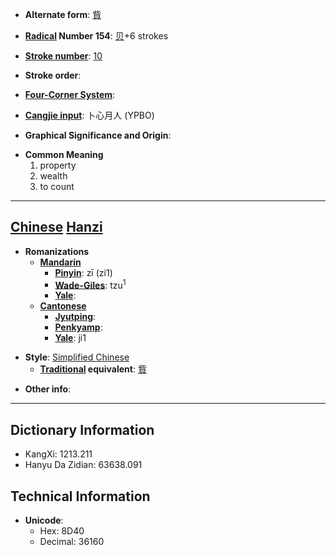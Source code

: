 * '''Alternate form''': [[貲]]

* '''[[Wiktionary:Chinese radical index| Radical]] Number 154''': [[Wiktionary:Chinese radical index 贝|贝]]+6 strokes

* '''[[Wiktionary:Chinese total strokes index|Stroke number]]''': [[Wiktionary:Chinese total strokes index 10|10]]

* '''Stroke order''': 

* '''[[Wiktionary:Chinese four corner index|Four-Corner System]]''': 

* '''[[Wiktionary:Chinese Cangjie index|Cangjie input]]''': 卜心月人 (YPBO)

* '''Graphical Significance and Origin''': 

* '''Common Meaning'''
*#property
*# wealth
*# to count


----

== [[Chinese]] [[Hanzi]] ==

* '''Romanizations'''
** '''[[Mandarin]]'''
*** '''[[Pinyin]]''': zī (zi1)
*** '''[[Wade-Giles]]''': tzu<sup>1</sup>
*** '''[[Yale]]''': 
** '''[[Cantonese]]'''
*** '''[[Jyutping]]''':
*** '''[[Penkyamp]]''': 
*** '''[[Yale]]''': ji1

* '''Style''': [[Simplified Chinese]] 
** '''[[Traditional Chinese|Traditional]] equivalent''': [[貲]]

* '''Other info''': 

----

== Dictionary Information ==

* KangXi: 1213.211
* Hanyu Da Zidian: 63638.091

== Technical Information ==

* '''Unicode''':
** Hex: 8D40
** Decimal: 36160